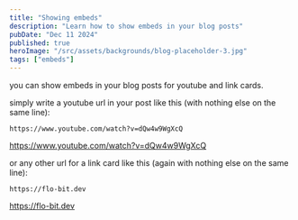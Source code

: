 ```yaml
---
title: "Showing embeds"
description: "Learn how to show embeds in your blog posts"
pubDate: "Dec 11 2024"
published: true
heroImage: "/src/assets/backgrounds/blog-placeholder-3.jpg"
tags: ["embeds"]
---
```


you can show embeds in your blog posts for youtube and link cards.

simply write a youtube url in your post like this (with nothing else on the same line):

```mdx
https://www.youtube.com/watch?v=dQw4w9WgXcQ
```

https://www.youtube.com/watch?v=dQw4w9WgXcQ

or any other url for a link card like this (again with nothing else on the same line):

```mdx
https://flo-bit.dev
```

https://flo-bit.dev
